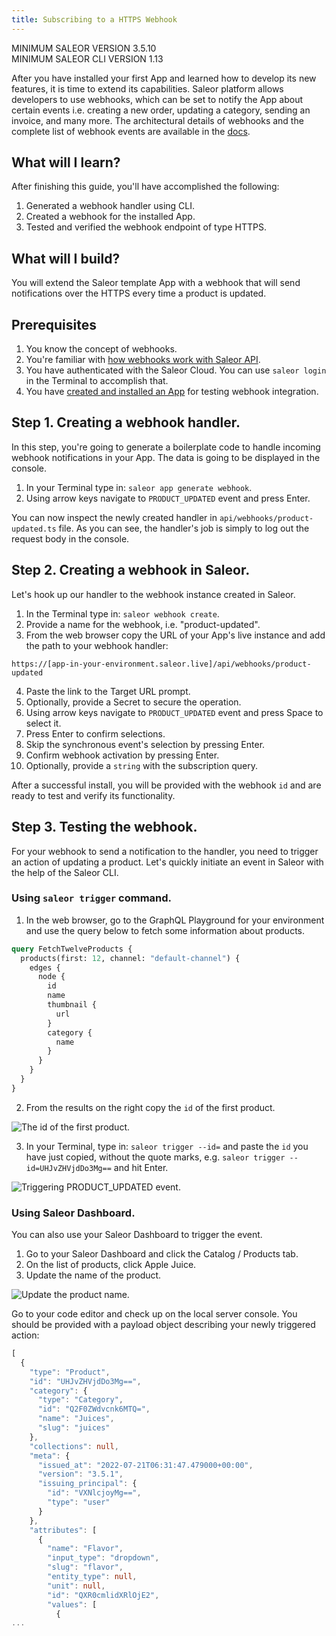 ```yaml
---
title: Subscribing to a HTTPS Webhook
---
```


MINIMUM SALEOR VERSION
3.5.10<br/>
MINIMUM SALEOR CLI VERSION
1.13

After you have installed your first App and learned how to develop its new features, it is time to extend its capabilities. Saleor platform allows developers to use webhooks, which can be set to notify the App about certain events i.e. creating a new order, updating a category, sending an invoice, and many more. The architectural details of webhooks and the complete list of webhook events are available in the [docs](https://docs.saleor.io/docs/3.x/developer/extending/apps/asynchronous-webhooks).

## What will I learn?

After finishing this guide, you'll have accomplished the following:

1. Generated a webhook handler using CLI.
2. Created a webhook for the installed App.
3. Tested and verified the webhook endpoint of type HTTPS.

## What will I build?

You will extend the Saleor template App with a webhook that will send notifications over the HTTPS every time a product is updated.

## Prerequisites

1. You know the concept of webhooks.
2. You're familiar with [how webhooks work with Saleor API](https://docs.saleor.io/docs/3.x/developer/extending/apps/asynchronous-webhooks).
3. You have authenticated with the Saleor Cloud. You can use `saleor login` in the Terminal to accomplish that.
4. You have [created and installed an App](/cli/creating-apps/) for testing webhook integration.

## Step 1. Creating a webhook handler.

In this step, you're going to generate a boilerplate code to handle incoming webhook notifications in your App. The data is going to be displayed in the console.

1. In your Terminal type in: `saleor app generate webhook`.
2. Using arrow keys navigate to `PRODUCT_UPDATED` event and press Enter.

You can now inspect the newly created handler in `api/webhooks/product-updated.ts` file. As you can see, the handler's job is simply to log out the request body in the console.

## Step 2. Creating a webhook in Saleor.

Let's hook up our handler to the webhook instance created in Saleor.

1. In the Terminal type in: `saleor webhook create`.
2. Provide a name for the webhook, i.e. "product-updated".
3. From the web browser copy the URL of your App's live instance and add the path to your webhook handler:

`https://[app-in-your-environment.saleor.live]/api/webhooks/product-updated`

4. Paste the link to the Target URL prompt.
5. Optionally, provide a Secret to secure the operation.
6. Using arrow keys navigate to `PRODUCT_UPDATED` event and press Space to select it.
7. Press Enter to confirm selections.
8. Skip the synchronous event's selection by pressing Enter.
9. Confirm webhook activation by pressing Enter.
10. Optionally, provide a `string` with the subscription query.

After a successful install, you will be provided with the webhook `id` and are ready to test and verify its functionality.

## Step 3. Testing the webhook.

For your webhook to send a notification to the handler, you need to trigger an action of updating a product. Let's quickly initiate an event in Saleor with the help of the Saleor CLI.

### Using `saleor trigger` command.

1. In the web browser, go to the GraphQL Playground for your environment and use the query below to fetch some information about products.

```graphql
query FetchTwelveProducts {
  products(first: 12, channel: "default-channel") {
    edges {
      node {
        id
        name
        thumbnail {
          url
        }
        category {
          name
        }
      }
    }
  }
}
```

2. From the results on the right copy the `id` of the first product.

![The id of the first product.](../../../screenshots/apps-quickstart/trigger1.png)

3. In your Terminal, type in: `saleor trigger --id=` and paste the `id` you have just copied, without the quote marks, e.g.
   `saleor trigger --id=UHJvZHVjdDo3Mg==` and hit Enter.

![Triggering PRODUCT_UPDATED event.](../../../screenshots/apps-quickstart/trigger2.png)

### Using Saleor Dashboard.

You can also use your Saleor Dashboard to trigger the event.

1. Go to your Saleor Dashboard and click the Catalog / Products tab.
2. On the list of products, click Apple Juice.
3. Update the name of the product.

![Update the product name.](../../../screenshots/apps-quickstart/trigger3.png)

Go to your code editor and check up on the local server console. You should be provided with a payload object describing your newly triggered action:

```ts
[
  {
    "type": "Product",
    "id": "UHJvZHVjdDo3Mg==",
    "category": {
      "type": "Category",
      "id": "Q2F0ZWdvcnk6MTQ=",
      "name": "Juices",
      "slug": "juices"
    },
    "collections": null,
    "meta": {
      "issued_at": "2022-07-21T06:31:47.479000+00:00",
      "version": "3.5.1",
      "issuing_principal": {
        "id": "VXNlcjoyMg==",
        "type": "user"
      }
    },
    "attributes": [
      {
        "name": "Flavor",
        "input_type": "dropdown",
        "slug": "flavor",
        "entity_type": null,
        "unit": null,
        "id": "QXR0cmlidXRlOjE2",
        "values": [
          {
...
```
